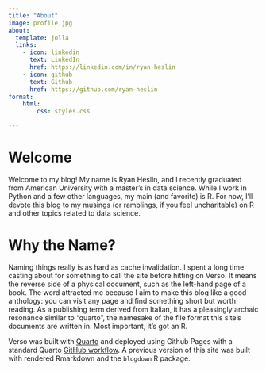 ```yaml
---
title: "About"
image: profile.jpg
about:
  template: jolla
  links:
    - icon: linkedin
      text: LinkedIn
      href: https://linkedin.com/in/ryan-heslin
    - icon: github
      text: Github
      href: https://github.com/ryan-heslin
format:
    html:
        css: styles.css

---
```


# Welcome
Welcome to my blog! My name is Ryan Heslin, and I recently graduated from
American University with a master's in data science. While I work in Python
and a few other languages, my main (and favorite) is R. For now, I'll devote this
blog to my musings (or ramblings, if you feel uncharitable) on R and other topics
related to data science.

# Why the Name?
Naming things really is as hard as cache invalidation. I spent a long time casting about for something
to call the site before hitting on Verso. It means the reverse side of a
physical document, such as the left-hand page of a book. The word attracted me
because I aim to make this blog like a good anthology: you can visit any page and find
something short but worth reading.
As a publishing term derived from Italian, it has a pleasingly archaic resonance similar to "quarto",
the namesake of the file format this site's documents are written in. Most important,
it's got an R.

Verso was built with [Quarto](https://quarto.org/) and deployed using Github Pages with
a standard Quarto [GitHub workflow](https://quarto.org/docs/publishing/github-pages.html#publish-command). A previous version of this site was built with rendered Rmarkdown and the
`blogdown` R package.
